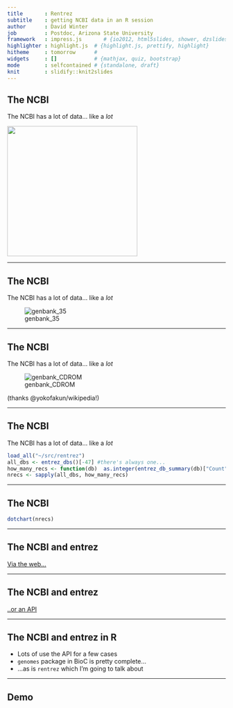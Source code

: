 ```yaml
---
title       : Rentrez 
subtitle    : getting NCBI data in an R session
author      : David Winter 
job         : Postdoc, Arizona State University
framework   : impress.js       # {io2012, html5slides, shower, dzslides, ...}
highlighter : highlight.js  # {highlight.js, prettify, highlight}
hitheme     : tomorrow      # 
widgets     : []            # {mathjax, quiz, bootstrap}
mode        : selfcontained # {standalone, draft}
knit        : slidify::knit2slides
---
```


## The NCBI

The NCBI has a lot of data... like a _lot_


<img src='http://upload.wikimedia.org/wikipedia/commons/b/bb/NucleotideSequences_86_87.jpeg' width=300px>

---

## The NCBI

The NCBI has a lot of data... like a _lot_

![genbank_35](http://upload.wikimedia.org/wikipedia/commons/8/86/Genbank63FloppyDisk.jpg)

---


## The NCBI

The NCBI has a lot of data... like a _lot_

![genbank_CDROM](http://upload.wikimedia.org/wikipedia/commons/2/24/Genbank100CD.jpg)

(thanks @yokofakun/wikipedia!)

---


## The NCBI

The NCBI has a lot of data... like a _lot_

```r
load_all("~/src/rentrez")
all_dbs <- entrez_dbs()[-47] #there's always one...
how_many_recs <- function(db)  as.integer(entrez_db_summary(db)["Count"]) 
nrecs <- sapply(all_dbs, how_many_recs)
```

---

## The NCBI 

```r
dotchart(nrecs)
```

---

## The NCBI and entrez

[Via the web...](http://www.ncbi.nlm.nih.gov/)

---

## The NCBI and entrez

[..or an API](http://www.ncbi.nlm.nih.gov/books/NBK25501/)

---

## The NCBI and entrez in R

 * Lots of use the API for a few cases
 * `genomes` package in BioC is pretty complete...
 * ...as is `rentrez` which I'm going to talk about

---

## Demo

